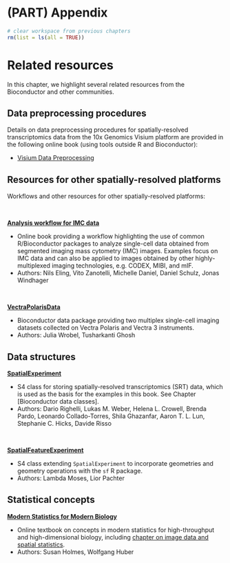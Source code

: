 # (PART) Appendix {-}

```r
# clear workspace from previous chapters
rm(list = ls(all = TRUE))
```


# Related resources

In this chapter, we highlight several related resources from the Bioconductor and other communities.


## Data preprocessing procedures

Details on data preprocessing procedures for spatially-resolved transcriptomics data from the 10x Genomics Visium platform are provided in the following online book (using tools outside R and Bioconductor):

- [Visium Data Preprocessing](https://lmweber.org/Visium-data-preprocessing/)



## Resources for other spatially-resolved platforms

Workflows and other resources for other spatially-resolved platforms:

\

[**Analysis workflow for IMC data**](https://bodenmillergroup.github.io/IMCDataAnalysis/)

- Online book providing a workflow highlighting the use of common R/Bioconductor packages to analyze single-cell data obtained from segmented imaging mass cytometry (IMC) images. Examples focus on IMC data and can also be applied to images obtained by other highly-multiplexed imaging technologies, e.g. CODEX, MIBI, and mIF.
- Authors: Nils Eling, Vito Zanotelli, Michelle Daniel, Daniel Schulz, Jonas Windhager

\

[**VectraPolarisData**](https://bioconductor.org/packages/VectraPolarisData)

- Bioconductor data package providing two multiplex single-cell imaging datasets collected on Vectra Polaris and Vectra 3 instruments.
- Authors: Julia Wrobel, Tusharkanti Ghosh



## Data structures

[**SpatialExperiment**](https://bioconductor.org/packages/SpatialExperiment)

- S4 class for storing spatially-resolved transcriptomics (SRT) data, which is used as the basis for the examples in this book. See Chapter [Bioconductor data classes].
- Authors: Dario Righelli, Lukas M. Weber, Helena L. Crowell, Brenda Pardo, Leonardo Collado-Torres, Shila Ghazanfar, Aaron T. L. Lun, Stephanie C. Hicks, Davide Risso

\

[**SpatialFeatureExperiment**](https://github.com/pachterlab/SpatialFeatureExperiment)

- S4 class extending `SpatialExperiment` to incorporate geometries and geometry operations with the `sf` R package.
- Authors: Lambda Moses, Lior Pachter



## Statistical concepts

[**Modern Statistics for Modern Biology**](https://www.huber.embl.de//msmb/index.html)

- Online textbook on concepts in modern statistics for high-throughput and high-dimensional biology, including [chapter on image data and spatial statistics](https://www.huber.embl.de//msmb/Chap-Images.html).
- Authors: Susan Holmes, Wolfgang Huber


